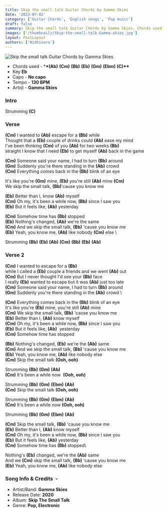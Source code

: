 ```yaml
---
title: Skip the small talk Guitar Chords by Gamma Skies
date: '2023-07-02'
category: ['Guitar Chords', 'English songs', 'Pop music']
draft: false
summary: Skip the small talk Guitar Chords by Gamma Skies, Chords used - (Ab) (Cm) (Bb) (Eb) (Gm)(Ebm) (C)
images: ['/thumbnails/Skip-the-small-talk-Gamma-skies.jpg']
layout: PostLayout
authors: ['Nidhivora']
---
```


![Skip the small talk Guitar Chords by Gamma Skies](/thumbnails/Skip-the-small-talk-Gamma-skies.jpg)

- Chords used - \***\*(Ab)** **(Cm)** **(Bb)** **(Eb)** **(Gm)** **(Ebm)** **(C)\*\***
- Key **Eb**
- Capo - **No capo**
- Tempo - **130 BPM**
- Artist - **Gamma Skies**

### Intro

Strumming **(C)**

### Verse

**(Cm)** I wanted to **(Ab)** escape for a **(Bb)** while \
Thought that a **(Eb)** couple of drinks could **(Ab)** ease my mind \
I've been thinking **(Cm)** of you **(Ab)** for two weeks **(Bb)** \
straight I know that I need **(Eb)** to get myself **(Ab)** back in the game

**(Cm)** Someone said your name, I had to turn **(Bb)** around \
**(Gm)** Suddenly you're there standing in the **(Ab)** crowd \
**(Cm)** Everything comes back in the **(Bb)** blink of an eye

It's like you're **(Gm)** mine, **(Eb)** you're still **(Ab)** mine **(Cm)** \
We skip the small talk, **(Bb)**'cause you know me

**(Eb)** Better than I, know **(Ab)** myself \
**(Cm)** Oh my, it's been a while now, **(Bb)** since I saw you \
**(Eb)** But it feels like, **(Ab)** yesterday

**(Cm)** Somеhow time has **(Bb)** stopped \
**(Eb)** Nothing's changed, **(Ab)** wе're the same \
**(Cm)** And we skip the small talk, **(Bb)** 'cause you know me \
**(Eb)** Yeah, you know me, **(Ab)** like nobody **(Cm)** else \

Strumming **(Bb)** **(Eb)** **(Ab)** **(Cm)** **(Bb)** **(Eb)** **(Ab)**

### Verse 2

**(Cm)** I wanted to escape for a **(Bb)** \
while I called a **(Eb)** couple a friends and we went **(Ab)** out \
**(Cm)** But I never thought I'd see your **(Bb)** face \
I really **(Eb)** wanted to escape but it was **(Ab)** just too late \
**(Cm)** Someone said your name, I had to turn **(Bb)** around \
**(Gm)** Suddenly you're there standing in the **(Ab)** crowd \

**(Cm)** Everything comes back in the **(Bb)** blink of an eye \
It's like you're **(Eb)** mine, you're still **(Ab)** mine \
**(Cm)** We skip the small talk, **(Bb)** 'cause you know me \
**(Eb)** Better than I, **(Ab)** know myself \
**(Cm)** Oh my, it's been a while now, **(Bb)** since I saw you \
**(Eb)** But it feels like, **(Ab)**  yesterday \
**(Cm)** Somehow time has stopped

**(Bb)** Nothing's changed, **(Eb)** we're the **(Ab)** same \
**(Cm)** And we skip the small talk, **(Bb)** 'cause you know me \
**(Eb)** Yeah, you know me, **(Ab)** like nobody else \
**(Cm)** Skip the small talk **(Ooh, ooh)**

Strumming **(Bb)** **(Gm)** **(Ab)** \
**(Cm)** It's been a while now  **(Ooh, ooh)**

Strumming **(Bb)** **(Gm)** **(Ebm)** **(Ab)** \
**(Cm)** Skip the small talk **(Ooh, ooh)**

Strumming **(Bb)** **(Gm)** **(Ebm)** **(Ab)** \
**(Cm)** It's been a while now **(Ooh, ooh)**

Strumming **(Bb)** **(Gm)** **(Ebm)** **(Ab)**

**(Cm)** Skip the small talk, **(Bb)** 'cause you know me \
**(Eb)** Better than I, **(Ab)** know myself \
**(Cm)** Oh my, it's been a while now, **(Bb)** since I saw you \
**(Eb)** But it feels like, **(Ab)** yesterday\
**(Cm)** Somehow time has **(Bb)** stopped\

Nothing's **(Eb)** changed, we're the **(Ab)** same \
And we **(Cm)** skip the small talk, **(Bb)** 'cause you know me \
**(Eb)** Yeah, you know me, **(Ab)** like nobody else

### Song Info & Credits  -

- Artist/Band: **Gamma Skies**
- Release Date: **2020**
- Album: **Skip The Small Talk**
- Genre: **Pop, Electronic**
